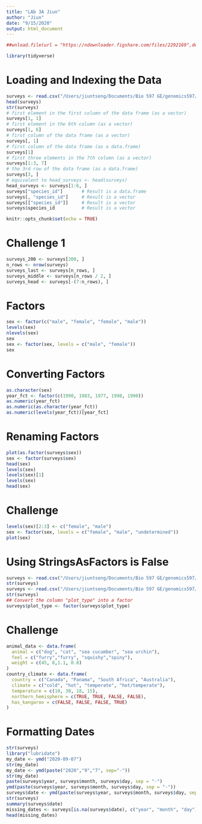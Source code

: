 ```yaml
---
title: "LAb 3A Jiun"
author: "Jiun"
date: "9/15/2020"
output: html_document
---
```

 ```r
##wnload.file(url = "https://ndownloader.figshare.com/files/2292169",destfile = "data/portal_data_joined.csv")
```

```r
library(tidyverse)
```
# Loading and Indexing the Data
```r
surveys <- read.csv("/Users/jiuntseng/Documents/Bio 597 GE/genomics597/combined.csv")
head(surveys)
str(surveys)
# first element in the first column of the data frame (as a vector)
surveys[1, 1]   
# first element in the 6th column (as a vector)
surveys[1, 6]   
# first column of the data frame (as a vector)
surveys[, 1]    
# first column of the data frame (as a data.frame)
surveys[1]      
# first three elements in the 7th column (as a vector)
surveys[1:3, 7] 
# the 3rd row of the data frame (as a data.frame)
surveys[3, ]    
# equivalent to head_surveys <- head(surveys)
head_surveys <- surveys[1:6, ] 
surveys["species_id"]       # Result is a data.frame
surveys[, "species_id"]     # Result is a vector
surveys[["species_id"]]     # Result is a vector
surveys$species_id          # Result is a vector
```

```r
knitr::opts_chunk$set(echo = TRUE)
```
# Challenge 1
```r
surveys_200 <- surveys[200, ]
n_rows <- nrow(surveys)
surveys_last <- surveys[n_rows, ]
surveys_middle <- surveys[n_rows / 2, ]
surveys_head <- surveys[-(7:n_rows), ]
```
# Factors
```r
sex <- factor(c("male", "female", "female", "male"))
levels(sex)
nlevels(sex)
sex
sex <- factor(sex, levels = c("male", "female"))
sex
```
# Converting Factors
```r
as.character(sex)
year_fct <- factor(c(1990, 1983, 1977, 1998, 1990))
as.numeric(year_fct)               
as.numeric(as.character(year_fct)) 
as.numeric(levels(year_fct))[year_fct] 
```
# Renaming Factors
```r
plot(as.factor(surveys$sex))
sex <- factor(surveys$sex)
head(sex)
levels(sex)
levels(sex)[1]
levels(sex)
head(sex)
```
# Challenge
```r
levels(sex)[2:3] <- c("female", "male")
sex <- factor(sex, levels = c("female", "male", "undetermined"))
plot(sex)
```

# Using StringsAsFactors is False
```r
surveys <- read.csv("/Users/jiuntseng/Documents/Bio 597 GE/genomics597/combined.csv", stringsAsFactors = TRUE)
str(surveys)
surveys <- read.csv("/Users/jiuntseng/Documents/Bio 597 GE/genomics597/combined.csv", stringsAsFactors = FALSE)
str(surveys)
## Convert the column "plot_type" into a factor
surveys$plot_type <- factor(surveys$plot_type)
```
# Challenge
```r
animal_data <- data.frame(
  animal = c("dog", "cat", "sea cucumber", "sea urchin"),
  feel = c("furry","furry", "squishy","spiny"),
  weight = c(45, 8,1.1, 0.8)
)
country_climate <- data.frame(
  country = c("Canada", "Panama", "South Africa", "Australia"),
  climate = c("cold", "hot", "temperate", "hot/temperate"),
  temperature = c(10, 30, 18, 15),
  northern_hemisphere = c(TRUE, TRUE, FALSE, FALSE),
  has_kangaroo = c(FALSE, FALSE, FALSE, TRUE)
)
```
# Formatting Dates
```r
str(surveys)
library("lubridate")
my_date <- ymd("2020-09-07")
str(my_date)
my_date <- ymd(paste("2020","9","7", sep="-"))
str(my_date)
paste(surveys$year, surveys$month, surveys$day, sep = "-")
ymd(paste(surveys$year, surveys$month, surveys$day, sep = "-"))
surveys$date <- ymd(paste(surveys$year, surveys$month, surveys$day, sep = "-"))
str(surveys)
summary(surveys$date)
missing_dates <- surveys[is.na(surveys$date), c("year", "month", "day")]
head(missing_dates)
```